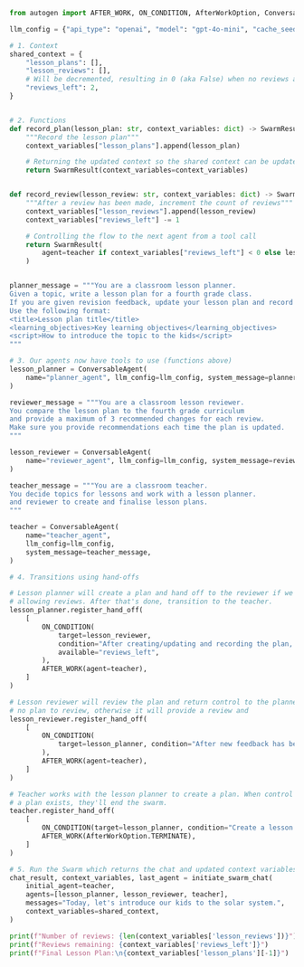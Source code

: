 ```python
from autogen import AFTER_WORK, ON_CONDITION, AfterWorkOption, ConversableAgent, SwarmResult, initiate_swarm_chat

llm_config = {"api_type": "openai", "model": "gpt-4o-mini", "cache_seed": None}

# 1. Context
shared_context = {
    "lesson_plans": [],
    "lesson_reviews": [],
    # Will be decremented, resulting in 0 (aka False) when no reviews are left
    "reviews_left": 2,
}


# 2. Functions
def record_plan(lesson_plan: str, context_variables: dict) -> SwarmResult:
    """Record the lesson plan"""
    context_variables["lesson_plans"].append(lesson_plan)

    # Returning the updated context so the shared context can be updated
    return SwarmResult(context_variables=context_variables)


def record_review(lesson_review: str, context_variables: dict) -> SwarmResult:
    """After a review has been made, increment the count of reviews"""
    context_variables["lesson_reviews"].append(lesson_review)
    context_variables["reviews_left"] -= 1

    # Controlling the flow to the next agent from a tool call
    return SwarmResult(
        agent=teacher if context_variables["reviews_left"] < 0 else lesson_planner, context_variables=context_variables
    )


planner_message = """You are a classroom lesson planner.
Given a topic, write a lesson plan for a fourth grade class.
If you are given revision feedback, update your lesson plan and record it.
Use the following format:
<title>Lesson plan title</title>
<learning_objectives>Key learning objectives</learning_objectives>
<script>How to introduce the topic to the kids</script>
"""

# 3. Our agents now have tools to use (functions above)
lesson_planner = ConversableAgent(
    name="planner_agent", llm_config=llm_config, system_message=planner_message, functions=[record_plan]
)

reviewer_message = """You are a classroom lesson reviewer.
You compare the lesson plan to the fourth grade curriculum
and provide a maximum of 3 recommended changes for each review.
Make sure you provide recommendations each time the plan is updated.
"""

lesson_reviewer = ConversableAgent(
    name="reviewer_agent", llm_config=llm_config, system_message=reviewer_message, functions=[record_review]
)

teacher_message = """You are a classroom teacher.
You decide topics for lessons and work with a lesson planner.
and reviewer to create and finalise lesson plans.
"""

teacher = ConversableAgent(
    name="teacher_agent",
    llm_config=llm_config,
    system_message=teacher_message,
)

# 4. Transitions using hand-offs

# Lesson planner will create a plan and hand off to the reviewer if we're still
# allowing reviews. After that's done, transition to the teacher.
lesson_planner.register_hand_off(
    [
        ON_CONDITION(
            target=lesson_reviewer,
            condition="After creating/updating and recording the plan, it must be reviewed.",
            available="reviews_left",
        ),
        AFTER_WORK(agent=teacher),
    ]
)

# Lesson reviewer will review the plan and return control to the planner if there's
# no plan to review, otherwise it will provide a review and
lesson_reviewer.register_hand_off(
    [
        ON_CONDITION(
            target=lesson_planner, condition="After new feedback has been made and recorded, the plan must be updated."
        ),
        AFTER_WORK(agent=teacher),
    ]
)

# Teacher works with the lesson planner to create a plan. When control returns to them and
# a plan exists, they'll end the swarm.
teacher.register_hand_off(
    [
        ON_CONDITION(target=lesson_planner, condition="Create a lesson plan.", available="reviews_left"),
        AFTER_WORK(AfterWorkOption.TERMINATE),
    ]
)

# 5. Run the Swarm which returns the chat and updated context variables
chat_result, context_variables, last_agent = initiate_swarm_chat(
    initial_agent=teacher,
    agents=[lesson_planner, lesson_reviewer, teacher],
    messages="Today, let's introduce our kids to the solar system.",
    context_variables=shared_context,
)

print(f"Number of reviews: {len(context_variables['lesson_reviews'])}")
print(f"Reviews remaining: {context_variables['reviews_left']}")
print(f"Final Lesson Plan:\n{context_variables['lesson_plans'][-1]}")
```
